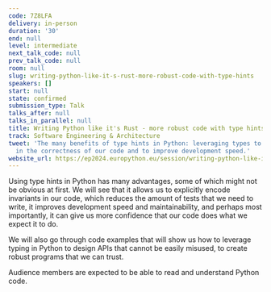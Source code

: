 ```yaml
---
code: 7Z8LFA
delivery: in-person
duration: '30'
end: null
level: intermediate
next_talk_code: null
prev_talk_code: null
room: null
slug: writing-python-like-it-s-rust-more-robust-code-with-type-hints
speakers: []
start: null
state: confirmed
submission_type: Talk
talks_after: null
talks_in_parallel: null
title: Writing Python like it's Rust - more robust code with type hints
track: Software Engineering & Architecture
tweet: 'The many benefits of type hints in Python: leveraging types to gain more confidence
  in the correctness of our code and to improve development speed.'
website_url: https://ep2024.europython.eu/session/writing-python-like-it-s-rust-more-robust-code-with-type-hints
---
```


Using type hints in Python has many advantages, some of which might not be obvious at first. We will see that it allows us to explicitly encode invariants in our code, which reduces the amount of tests that we need to write, it improves development speed and maintainability, and perhaps most importantly, it can give us more confidence that our code does what we expect it to do.

We will also go through code examples that will show us how to leverage typing in Python to design APIs that cannot be easily misused, to create robust programs that we can trust.

Audience members are expected to be able to read and understand Python code.
